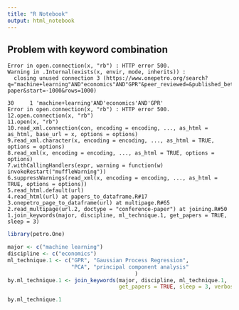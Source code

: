 ```yaml
---
title: "R Notebook"
output: html_notebook
---
```




## Problem with keyword combination

```
Error in open.connection(x, "rb") : HTTP error 500.
Warning in .Internal(exists(x, envir, mode, inherits)) :
  closing unused connection 3 (https://www.onepetro.org/search?q="machine+learning"AND"economics"AND"GPR"&peer_reviewed=&published_between=&from_year=&to_year=&dc_type=conference-paper&start=-1000&rows=1000)
```  

```
30     1 'machine+learning'AND'economics'AND'GPR'  
Error in open.connection(x, "rb") : HTTP error 500.
12.open.connection(x, "rb")
11.open(x, "rb")
10.read_xml.connection(con, encoding = encoding, ..., as_html = as_html, base_url = x, options = options)
9.read_xml.character(x, encoding = encoding, ..., as_html = TRUE, options = options)
8.read_xml(x, encoding = encoding, ..., as_html = TRUE, options = options)
7.withCallingHandlers(expr, warning = function(w) invokeRestart("muffleWarning"))
6.suppressWarnings(read_xml(x, encoding = encoding, ..., as_html = TRUE, options = options))
5.read_html.default(url)
4.read_html(url) at papers_to_dataframe.R#17
3.onepetro_page_to_dataframe(url) at multipage.R#65
2.read_multipage(url.2, doctype = "conference-paper") at joining.R#50
1.join_keywords(major, discipline, ml_technique.1, get_papers = TRUE, sleep = 3)
```

```r
library(petro.One)

major <- c("machine learning")
discipline <- c("economics")
ml_technique.1 <- c("GPR", "Gaussian Process Regression",
                    "PCA", "principal component analysis"
                                        )
by.ml_technique.1 <- join_keywords(major, discipline, ml_technique.1, 
                                   get_papers = TRUE, sleep = 3, verbose = TRUE)

by.ml_technique.1
```

